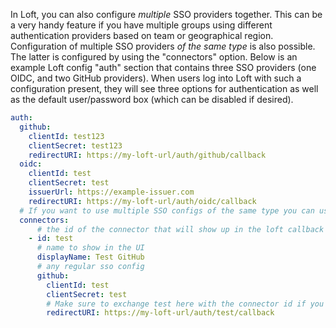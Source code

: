 In Loft, you can also configure *multiple* SSO providers together. This can be a very handy feature if you
have multiple groups using different authentication providers based on team or geographical
region. Configuration of multiple SSO providers *of the same type* is also possible.
The latter is configured by using the "connectors" option. Below is an example Loft config "auth"
section that contains three SSO providers (one OIDC, and two GitHub providers). When users log
into Loft with such a configuration present, they will see three options for authentication as
well as the default user/password box (which can be disabled if desired).

```yaml
auth:
  github:
    clientId: test123
    clientSecret: test123
    redirectURI: https://my-loft-url/auth/github/callback
  oidc:
    clientId: test
    clientSecret: test
    issuerUrl: https://example-issuer.com
    redirectURI: https://my-loft-url/auth/oidc/callback
  # If you want to use multiple SSO configs of the same type you can use the connectors option
  connectors:
      # the id of the connector that will show up in the loft callback url
    - id: test
      # name to show in the UI
      displayName: Test GitHub
      # any regular sso config
      github:
        clientId: test
        clientSecret: test
        # Make sure to exchange test here with the connector id if you change that
        redirectURI: https://my-loft-url/auth/test/callback
```